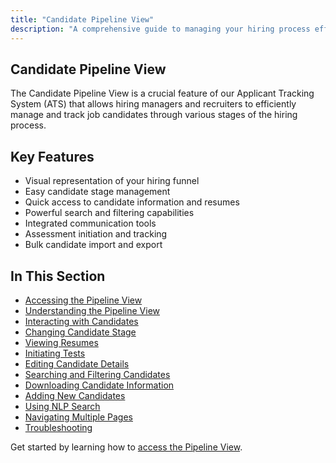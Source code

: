 ```yaml
---
title: "Candidate Pipeline View"
description: "A comprehensive guide to managing your hiring process efficiently"
---
```


## Candidate Pipeline View

The Candidate Pipeline View is a crucial feature of our Applicant Tracking System (ATS) that allows hiring managers and recruiters to efficiently manage and track job candidates through various stages of the hiring process.

## Key Features

- Visual representation of your hiring funnel
- Easy candidate stage management
- Quick access to candidate information and resumes
- Powerful search and filtering capabilities
- Integrated communication tools
- Assessment initiation and tracking
- Bulk candidate import and export

## In This Section

- [Accessing the Pipeline View](/modules/ats-platform/candidate-list-view/accessing)
- [Understanding the Pipeline View](/modules/ats-platform/candidate-list-view/understanding)
- [Interacting with Candidates](/modules/ats-platform/candidate-list-view/interacting)
- [Changing Candidate Stage](/modules/ats-platform/candidate-list-view/changing-stage)
- [Viewing Resumes](/modules/ats-platform/candidate-list-view/viewing-resumes)
- [Initiating Tests](/modules/ats-platform/candidate-list-view/initiating-tests)
- [Editing Candidate Details](/modules/ats-platform/candidate-list-view/editing-details)
- [Searching and Filtering Candidates](/modules/ats-platform/candidate-list-view/searching-filtering)
- [Downloading Candidate Information](/modules/ats-platform/candidate-list-view/downloading)
- [Adding New Candidates](/modules/ats-platform/candidate-list-view/adding-candidates)
- [Using NLP Search](/modules/ats-platform/candidate-list-view/nlp-search)
- [Navigating Multiple Pages](/modules/ats-platform/candidate-list-view/navigation)
- [Troubleshooting](/modules/ats-platform/candidate-list-view/troubleshooting)

Get started by learning how to [access the Pipeline View](/modules/ats-platform/candidate-list-view/accessing).